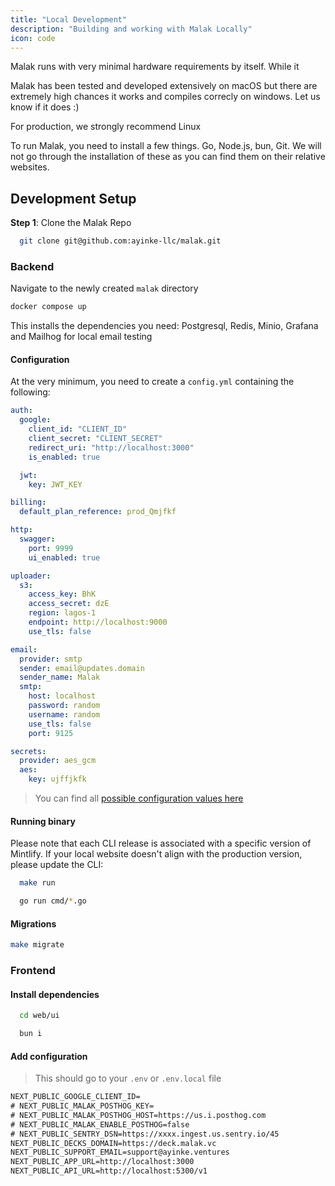 ```yaml
---
title: "Local Development"
description: "Building and working with Malak Locally"
icon: code
---
```


Malak runs with very minimal hardware requirements by itself. While it

<Warning>
  Malak has been tested and developed extensively on macOS but there are
  extremely high chances it works and compiles correcly on windows. Let us know
  if it does :)
</Warning>

<Tip>For production, we strongly recommend Linux</Tip>

To run Malak, you need to install a few things. Go, Node.js, bun, Git. We will not go through the installation
of these as you can find them on their relative websites.

## Development Setup

**Step 1**: Clone the Malak Repo

```bash
  git clone git@github.com:ayinke-llc/malak.git

```

### Backend

Navigate to the newly created `malak` directory

```bash
docker compose up
```

This installs the dependencies you need: Postgresql, Redis, Minio, Grafana and Mailhog for local email testing

#### Configuration

At the very minimum, you need to create a `config.yml` containing the following:

```yaml
auth:
  google:
    client_id: "CLIENT_ID"
    client_secret: "CLIENT_SECRET"
    redirect_uri: "http://localhost:3000"
    is_enabled: true

  jwt:
    key: JWT_KEY

billing:
  default_plan_reference: prod_Qmjfkf

http:
  swagger:
    port: 9999
    ui_enabled: true

uploader:
  s3:
    access_key: BhK
    access_secret: dzE
    region: lagos-1
    endpoint: http://localhost:9000
    use_tls: false

email:
  provider: smtp
  sender: email@updates.domain
  sender_name: Malak
  smtp:
    host: localhost
    password: random
    username: random
    use_tls: false
    port: 9125

secrets:
  provider: aes_gcm
  aes:
    key: ujffjkfk
```

> You can find all [possible configuration values here](/backend-configuration)

#### Running binary

Please note that each CLI release is associated with a specific version of Mintlify. If your local website doesn't align with the production version, please update the CLI:

<CodeGroup>

```bash make
  make run
```

```bash command_line
  go run cmd/*.go
```

</CodeGroup>

#### Migrations

```bash
make migrate
```

### Frontend

#### Install dependencies

```bash
  cd web/ui
```

```bash
  bun i
```

#### Add configuration

> This should go to your `.env` or `.env.local` file

```txt
NEXT_PUBLIC_GOOGLE_CLIENT_ID=
# NEXT_PUBLIC_MALAK_POSTHOG_KEY=
# NEXT_PUBLIC_MALAK_POSTHOG_HOST=https://us.i.posthog.com
# NEXT_PUBLIC_MALAK_ENABLE_POSTHOG=false
# NEXT_PUBLIC_SENTRY_DSN=https://xxxx.ingest.us.sentry.io/45
NEXT_PUBLIC_DECKS_DOMAIN=https://deck.malak.vc
NEXT_PUBLIC_SUPPORT_EMAIL=support@ayinke.ventures
NEXT_PUBLIC_APP_URL=http://localhost:3000
NEXT_PUBLIC_API_URL=http://localhost:5300/v1
```
